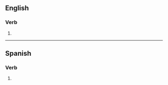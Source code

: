 ==English==

===Verb===
{{head|en|verb form}}

# {{en-past of|antecede}}

----

==Spanish==

===Verb===
{{head|es|verb form}}

# {{es-verb form of|anteceder}}
